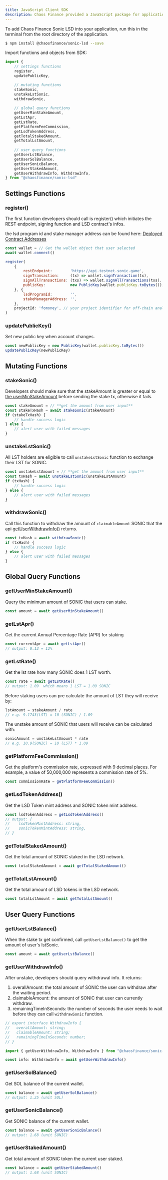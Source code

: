```yaml
---
title: JavaScript Client SDK
description: Chaos Finance provided a JavaScript package for application developers, making the adoption fast and robust.
---
```


To add Chaos Finance Sonic LSD into your application, run this in the terminal from the root directory of the application. 

```bash
$ npm install @chaosfinance/sonic-lsd --save
```

Import functions and objects from SDK:

```javascript
import {
    // settings functions
    register,
    updatePublicKey,

    // mutating functions
    stakeSonic,
    unstakeLstSonic,
    withdrawSonic,
    
    // global query functions
    getUserMinStakeAmount,
    getLstApr,
    getLstRate,
    getPlatformFeeCommission,
    getLsdTokenAddress,
    getTotalStakedAmount,
    getTotalLstAmount,
    
    // user query functions
    getUserLstBalance,
    getUserSolBalance,
    getUserSonicBalance,
    getUserStakedAmount,
    getUserWithdrawInfo, WithdrawInfo,
} from "@chaosfinance/sonic-lsd"
```

## Settings Functions

### register()

The first function developers should call is register() which initiates the REST endpoint, signing function and LSD contract's infos.

<Callout>the lsd program id and stake manager address can be found here: [Deployed Contract Addresses](contract-addresses)</Callout>

```javascript
const wallet = // Get the wallet object that user selected
await wallet.connect()

register(
    {
        restEndpoint:        'https://api.testnet.sonic.game',
        signTransaction:     (tx) => wallet.signTransaction(tx),
        signAllTransactions: (txs) => wallet.signAllTransactions(txs),
        publicKey:           new PublicKey(wallet.publicKey.toBytes()),
    }, {
        lsdProgramId:        '',
        stakeManagerAddress: '',
    },
    projectId: 'fomoney', // your project identifier for off-chain analysis
)
```

### updatePublicKey()

Set new public key when account changes. 

```javascript
const newPublicKey = new PublicKey(wallet.publicKey.toBytes()) 
updatePublicKey(newPublicKey)
```


## Mutating Functions

### stakeSonic()

Developers should make sure that the stakeAmount is greater or equal to [the userMinStakeAmount](#getuserminstakeamount) before sending the stake tx, otherwise it fails.

```javascript
const stakeAmount = // **get the amount from user input**
const stakeTxHash = await stakeSonic(stakeAmount)
if (stakeTxHash) {
    // handle success logic
} else {
    // alert user with failed messages
}
```

### unstakeLstSonic()

All LST holders are eligible to call `unstakeLstSonic` function to exchange their LST for SONIC.

```javascript
const unstakeLstAmount = // **get the amount from user input**
const txHash = await unstakeLstSonic(unstakeLstAmount)
if (txHash) {
    // handle success logic
} else {
    // alert user with failed messages
}
```

### withdrawSonic()

Call this function to withdraw the amount of `claimableAmount` SONIC that the api [getUserWithdrawInfo\(\)](#getuserwithdrawinfo) returns.

```javascript
const txHash = await withdrawSonic()
if (txHash) {
    // handle success logic
} else {
    // alert user with failed messages
}
```

## Global Query Functions

### getUserMinStakeAmount()

Query the minimum amount of SONIC that users can stake.

```javascript
const amount = await getUserMinStakeAmount()
```

### getLstApr()
Get the current Annual Percentage Rate (APR) for staking

```javascript
const currentApr = await getLstApr()
// output: 0.12 = 12%
```

### getLstRate()
Get the lst rate how many SONIC does 1 LST worth.

```javascript
const rate = await getLstRate()
// output: 1.09  which means 1 LST = 1.09 SONIC
```

Before staking users can pre calculate the amount of LST they will receive by:

```javascript
lstAmount = stakeAmount / rate
// e.g. 9.1743(LST) = 10 (SONIC) / 1.09
```

The unstake amount of SONIC that users will receive can be calculated with:

```javascript
sonicAmount = unstakeLstAmount * rate
// e.g. 10.9(SONIC) = 10 (LST) * 1.09
```

### getPlatformFeeCommission()

Get the platform's commission rate, expressed with 9 decimal places. For example, a value of 50,000,000 represents a commission rate of 5%.

```javascript
const commissionRate = getPlatformFeeCommission()
```

### getLsdTokenAddress()

Get the LSD Token mint address and SONIC token mint address.

```javascript
const lsdTokenAddress = getLsdTokenAddress()
// output: {
//    lsdTokenMintAddress: string,
//    sonicTokenMintAddress: string,
// }
```

### getTotalStakedAmount()

Get the total amount of SONIC staked in the LSD network.

```javascript
const totalStakedAmount = await getTotalStakedAmount()
```

### getTotalLstAmount()

Get the total amount of LSD tokens in the LSD network.

```javascript
const totalLstAmount = await getTotalLstAmount()
```

## User Query Functions

### getUserLstBalance()

When the stake tx get confirmed, call `getUserLstBalance()` to get the amount of user's lstSonic.

```javascript
const amount = await getUserLstBalance()
```

### getUserWithdrawInfo()
After unstake, developers should query withdrawal info. It returns:

1. overallAmount: the total amount of SONIC the user can withdraw after the waiting period.
2. claimableAmount: the amount of SONIC that user can currently withdraw.
3. remainingTimeInSeconds: the number of seconds the user needs to wait before they can call `withdrawSonic` function.

```javascript
// export interface WithdrawInfo {
//   overallAmount: string;
//   claimableAmount: string;
//   remainingTimeInSeconds: number;
// }

import { getUserWithdrawInfo, WithdrawInfo } from "@chaosfinance/sonic-lsd"

const info: WithdrawInfo = await getUserWithdrawInfo()
```


### getUserSolBalance()
Get SOL balance of the current wallet. 

```javascript
const balance = await getUserSolBalance()
// output: 1.25 (unit SOL)
```

### getUserSonicBalance()
Get SONIC balance of the current wallet. 

```javascript
const balance = await getUserSonicBalance()
// output: 1.68 (unit SONIC)
```

### getUserStakedAmount()

Get total amount of SONIC token the current user staked.

```javascript
const balance = await getUserStakedAmount()
// output: 1.68 (unit SONIC)
```
